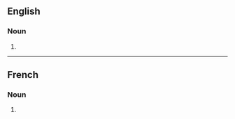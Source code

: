 ==English==

===Noun===
{{head|en|noun form}}

# {{plural of|multiplication|lang=en}}

----

==French==

===Noun===
{{head|fr|noun plural form|g=f}}

# {{plural of|multiplication|lang=fr}}